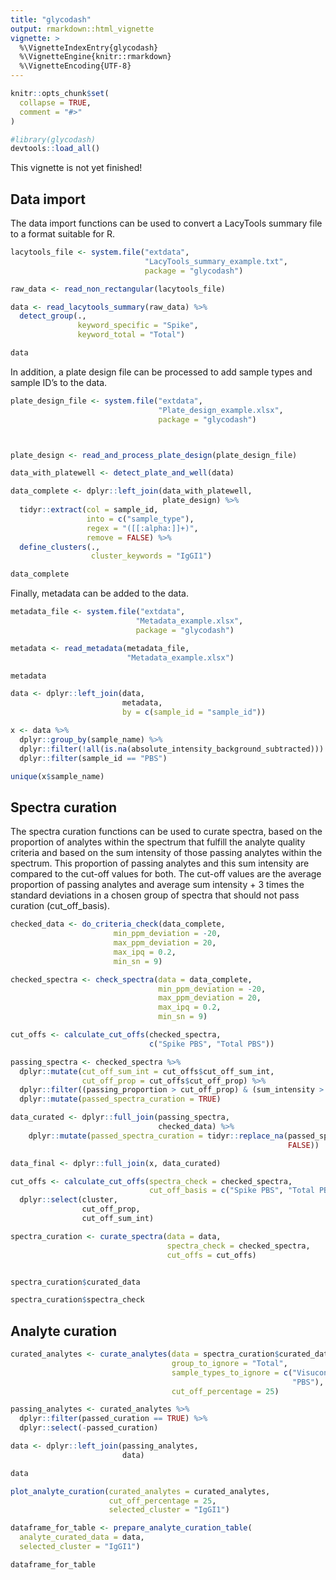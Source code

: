```yaml
---
title: "glycodash"
output: rmarkdown::html_vignette
vignette: >
  %\VignetteIndexEntry{glycodash}
  %\VignetteEngine{knitr::rmarkdown}
  %\VignetteEncoding{UTF-8}
---
```


```r
knitr::opts_chunk$set(
  collapse = TRUE,
  comment = "#>"
)
```

```r

#library(glycodash)
devtools::load_all()

```

This vignette is not yet finished!

## Data import

The data import functions can be used to convert a LacyTools summary file to a format suitable for R.

```r

lacytools_file <- system.file("extdata",
                              "LacyTools_summary_example.txt", 
                              package = "glycodash")

raw_data <- read_non_rectangular(lacytools_file)

data <- read_lacytools_summary(raw_data) %>% 
  detect_group(.,
               keyword_specific = "Spike",
               keyword_total = "Total")

data

```

In addition, a plate design file can be processed to add sample types and sample ID's to the data.

```r

plate_design_file <- system.file("extdata",
                                 "Plate_design_example.xlsx",
                                 package = "glycodash")



plate_design <- read_and_process_plate_design(plate_design_file)

data_with_platewell <- detect_plate_and_well(data)

data_complete <- dplyr::left_join(data_with_platewell,
                                  plate_design) %>% 
  tidyr::extract(col = sample_id,
                 into = c("sample_type"),
                 regex = "([[:alpha:]]+)",
                 remove = FALSE) %>% 
  define_clusters(.,
                  cluster_keywords = "IgGI1")

data_complete

```

Finally, metadata can be added to the data.

```r

metadata_file <- system.file("extdata",
                            "Metadata_example.xlsx",
                            package = "glycodash")

metadata <- read_metadata(metadata_file,
                          "Metadata_example.xlsx")

metadata

data <- dplyr::left_join(data,
                         metadata,
                         by = c(sample_id = "sample_id"))

x <- data %>% 
  dplyr::group_by(sample_name) %>% 
  dplyr::filter(!all(is.na(absolute_intensity_background_subtracted))) %>% 
  dplyr::filter(sample_id == "PBS")

unique(x$sample_name)

```

## Spectra curation

The spectra curation functions can be used to curate spectra, based on the 
proportion of analytes within the spectrum that fulfill the analyte quality 
criteria and based on the sum intensity of those passing analytes within the 
spectrum. This proportion of passing analytes and this sum intensity are compared
to the cut-off values for both. The cut-off values are the average 
proportion of passing analytes and average sum intensity + 3 times the standard 
deviations in a chosen group of spectra that should not pass curation (cut_off_basis). 

```r

checked_data <- do_criteria_check(data_complete,
                       min_ppm_deviation = -20,
                       max_ppm_deviation = 20,
                       max_ipq = 0.2,
                       min_sn = 9)

checked_spectra <- check_spectra(data = data_complete,
                                 min_ppm_deviation = -20,
                                 max_ppm_deviation = 20,
                                 max_ipq = 0.2,
                                 min_sn = 9)

cut_offs <- calculate_cut_offs(checked_spectra,
                               c("Spike PBS", "Total PBS"))

passing_spectra <- checked_spectra %>% 
  dplyr::mutate(cut_off_sum_int = cut_offs$cut_off_sum_int,
                cut_off_prop = cut_offs$cut_off_prop) %>% 
  dplyr::filter((passing_proportion > cut_off_prop) & (sum_intensity > cut_off_sum_int)) %>% 
  dplyr::mutate(passed_spectra_curation = TRUE)

data_curated <- dplyr::full_join(passing_spectra, 
                                 checked_data) %>% 
    dplyr::mutate(passed_spectra_curation = tidyr::replace_na(passed_spectra_curation, 
                                                              FALSE))

data_final <- dplyr::full_join(x, data_curated)

cut_offs <- calculate_cut_offs(spectra_check = checked_spectra,
                               cut_off_basis = c("Spike PBS", "Total PBS")) %>% 
  dplyr::select(cluster,
                cut_off_prop,
                cut_off_sum_int)

spectra_curation <- curate_spectra(data = data,
                                   spectra_check = checked_spectra,
                                   cut_offs = cut_offs)


spectra_curation$curated_data

spectra_curation$spectra_check

```

## Analyte curation

```r

curated_analytes <- curate_analytes(data = spectra_curation$curated_data,
                                    group_to_ignore = "Total",
                                    sample_types_to_ignore = c("Visucon", 
                                                               "PBS"),
                                    cut_off_percentage = 25)

passing_analytes <- curated_analytes %>% 
  dplyr::filter(passed_curation == TRUE) %>% 
  dplyr::select(-passed_curation)

data <- dplyr::left_join(passing_analytes, 
                         data)

data

plot_analyte_curation(curated_analytes = curated_analytes,
                      cut_off_percentage = 25,
                      selected_cluster = "IgGI1") 

dataframe_for_table <- prepare_analyte_curation_table(
  analyte_curated_data = data,
  selected_cluster = "IgGI1")

dataframe_for_table

```


